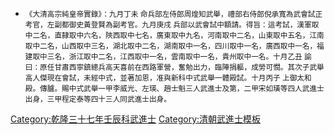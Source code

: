 {{Navbox
|name = 乾隆三十七年壬辰科武殿試金榜
|title = 乾隆三十七年（[[1772年]]）壬辰科武殿試金榜
|titlestyle = background-color:#FFD700;
|image =
|style = width:100%;text-align:center; 
|groupstyle = text-align:center; background-color:#FFD700;
|liststyle = text-align:center;
|state = {{{state<includeonly>|collapsed</includeonly>}}}
|group1 = 第一甲<br>賜武進士及第<br>共3名
|list1 = '''[[李威光]]''' - '''[[左瑛|左　瑛]]''' - '''[[趙士魁]]'''

|group2 = 第二甲<br>賜武進士出身<br>共4名
|list2 = [[宋如璜]] - 囗囗囗 - 囗囗囗 - 囗囗囗

|group3 = 第三甲<br>賜同武進士出身<br>共43名
|list3 = [[程定泰]] - 囗囗囗 - 囗囗囗 - 囗囗囗 - 囗囗囗 - 囗囗囗 - 囗囗囗 - 囗囗囗 - 囗囗囗 - 囗囗囗<br>名次不詳：<br>[[張維瀚]] - [[胡堯盛]] - [[張兆熊]]

|belowstyle = text-align: center; background-color:#FFD700;
|below='''前一科：[[Template:乾隆三十六年辛卯恩科武殿試金榜|乾隆三十六年辛卯恩科]]　'''·'''　後一科：[[Template:乾隆四十年乙未科武殿試金榜|乾隆四十年乙未科]]'''<br>'''同科進士：[[Template:乾隆三十七年壬辰科殿試金榜|乾隆三十七年壬辰文科]]'''
}}
[[Category:乾隆三十七年壬辰科武進士]]
<noinclude>
[[Category:乾隆三十七年壬辰科武進士| ]]
[[Category:清朝武進士模板]]
*<small>《大清高宗純皇帝實錄》：九月丁未    命兵部左侍郎周煌知武舉，禮部右侍郎倪承寬為武會試正考官，左副都御史黃登賢為副考官。九月庚戌    兵部以武會試中額請。得旨：這考試，漢軍取中二名，直隸取中六名，陝西取中七名，廣東取中九名，河南取中二名，山東取中五名，江南取中二名，山西取中三名，湖北取中二名，湖南取中一名，四川取中一名，廣西取中一名，福建取中三名，浙江取中二名，江西取中一名，雲南取中一名，貴州取中一名。十月乙丑    諭曰：原任甘肅西寧鎮總兵高天喜前在西路軍營，奮勉出力，臨陣捐軀，成勞可憫。其次子武舉高人傑現在會試，未經中式，並著加恩，准與新科中式武舉一體殿試。十月丙子    上御太和殿。傳臚。賜中式武舉一甲李威光、左瑛、趙士魁三人武進士及第，二甲宋如璜等四人武進士出身，三甲程定泰等四十三人同武進士出身。</small></noinclude>